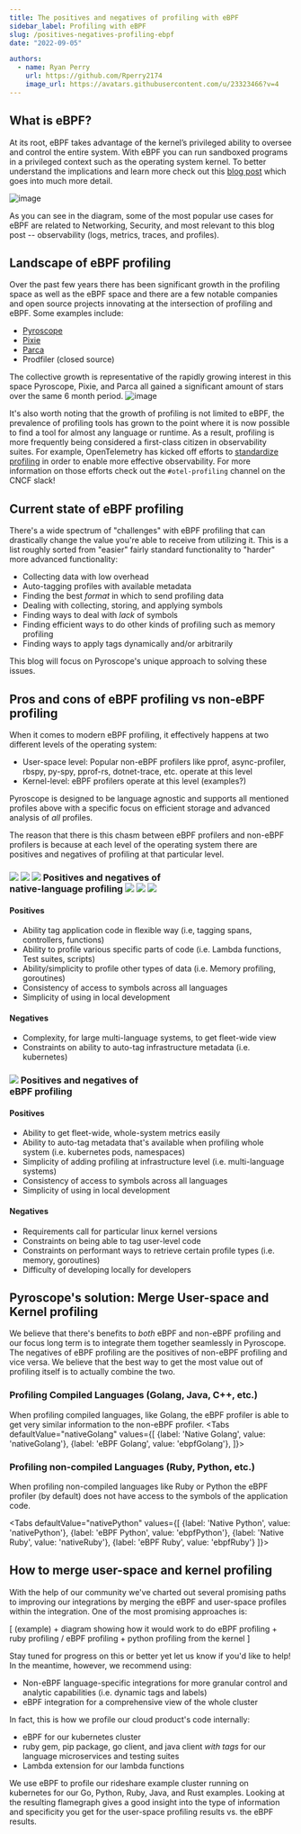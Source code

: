 ```yaml
---
title: The positives and negatives of profiling with eBPF
sidebar_label: Profiling with eBPF
slug: /positives-negatives-profiling-ebpf
date: "2022-09-05"

authors:
  - name: Ryan Perry
    url: https://github.com/Rperry2174
    image_url: https://avatars.githubusercontent.com/u/23323466?v=4
---
```


## What is eBPF?

At its root, eBPF takes advantage of the kernel’s privileged ability to oversee and control the entire system.
With eBPF you can run sandboxed programs in a privileged context such as the operating system kernel.
To better understand the implications and learn more check out this [blog post](https://ebpf.io/what-is-ebpf)
which goes into much more detail.

![image](https://user-images.githubusercontent.com/23323466/188525916-0e33c64a-9a7a-4fe2-84d6-91111c4d6f39.png)

As you can see in the diagram, some of the most popular use cases for eBPF are related to Networking, Security,
and most relevant to this blog post -- observability (logs, metrics, traces, and profiles).

## Landscape of eBPF profiling

Over the past few years there has been significant growth in the profiling space as well as the eBPF space and
there are a few notable companies and open source projects innovating at the intersection of profiling and eBPF. Some examples include:

- [Pyroscope](https://github.com/pyroscope-io/pyroscope)
- [Pixie](https://github.com/pixie-io/pixie)
- [Parca](https://github.com/parca-dev/parca)
- Prodfiler (closed source)

The collective growth is representative of the rapidly growing interest in this space Pyroscope, Pixie, and Parca all gained a significant amount of stars over the same 6 month period.
![image](https://user-images.githubusercontent.com/23323466/188765863-264f9ff3-9d26-4019-8cb3-a26f8535cc7b.png)

It's also worth noting that the growth of profiling is not limited to eBPF, the prevalence of profiling tools has grown
to the point where it is now possible to find a tool for almost any language or runtime. As a result, profiling
is more frequently being considered a first-class citizen in observability suites. For example, OpenTelemetry has kicked off
efforts to [standardize profiling](https://github.com/open-telemetry/oteps/blob/main/text/profiles/0212-profiling-vision.md)
in order to enable more effective observability. For more information on those efforts check out the `#otel-profiling` channel on the CNCF slack!

## Current state of eBPF profiling

There's a wide spectrum of "challenges" with eBPF profiling that can drastically change the value you're able to receive from utilizing it.
This is a list roughly sorted from "easier" fairly standard functionality to "harder" more advanced functionality:

- Collecting data with low overhead
- Auto-tagging profiles with available metadata
- Finding the best _format_ in which to send profiling data
- Dealing with collecting, storing, and applying symbols
- Finding ways to deal with _lack_ of symbols
- Finding efficient ways to do other kinds of profiling such as memory profiling
- Finding ways to apply tags dynamically and/or arbitrarily

This blog will focus on Pyroscope's unique approach to solving these issues.

## Pros and cons of eBPF profiling vs non-eBPF profiling

When it comes to modern eBPF profiling, it effectively happens at two different levels of the operating system:

- User-space level: Popular non-eBPF profilers like pprof, async-profiler, rbspy, py-spy, pprof-rs, dotnet-trace, etc. operate at this level
- Kernel-level: eBPF profilers operate at this level (examples?)

Pyroscope is designed to be language agnostic and supports all mentioned profiles above with a specific focus on efficient storage and
advanced analysis of _all_ profiles.

The reason that there is this chasm between eBPF profilers and non-eBPF profilers is because at each level
of the operating system there are positives and negatives of profiling at that particular level.

<div className="blog-pros-cons">
  <div className="row">
    <div className="col col--12">
      <h3>
        <img src="/img/logos/go_logo_100x100-01.png"/>
        <img src="/img/logos/java_logo_100x100-01.png"/>
        <img src="/img/logos/python_logo_100x100-01.png"/>
        <span>Positives and negatives of<br/>native-language profiling</span>
        <img src="/img/logos/dotnet_logo_100x100-01.png"/>
        <img src="/img/logos/ruby_logo_100x100-01.png"/>
        <img src="/img/logos/rust_logo_100x100-01.png"/>
      </h3>
    </div>
  </div>
  <div className="row">
    <div className="col col--6 pros">
      <h4>Positives</h4>
      <ul>
        <li>Ability tag application code in flexible way (i.e, tagging spans, controllers, functions)</li>
        <li>Ability to profile various specific parts of code (i.e. Lambda functions, Test suites, scripts)</li>
        <li>Ability/simplicity to profile other types of data (i.e. Memory profiling, goroutines)</li>
        <li>Consistency of access to symbols across all languages</li>
        <li>Simplicity of using in local development</li>
      </ul>
    </div>
    <div className="col col--6 cons">
      <h4>Negatives</h4>
      <ul>
        <li>Complexity, for large multi-language systems, to get fleet-wide view</li>
        <li>Constraints on ability to auto-tag infrastructure metadata (i.e. kubernetes)</li>
      </ul>
    </div>
  </div>
</div>


<div className="blog-pros-cons">
  <div className="row">
    <div className="col col--12">
      <h3>
        <img src="/img/logos/ebpf_logo_100x100-01.png"/>
        <span>Positives and negatives of<br/>eBPF profiling</span>
        <img src="data:image/png;base64,iVBORw0KGgoAAAANSUhEUgAAAAEAAAABCAQAAAC1HAwCAAAAC0lEQVR42mNkYAAAAAYAAjCB0C8AAAAASUVORK5CYII"/>
      </h3>
    </div>
  </div>
  <div className="row">
    <div className="col col--6 pros">
      <h4>Positives</h4>
      <ul>
        <li>Ability to get fleet-wide, whole-system metrics easily</li>
        <li>Ability to auto-tag metadata that's available when profiling whole system (i.e. kubernetes pods, namespaces)</li>
        <li>Simplicity of adding profiling at infrastructure level (i.e. multi-language systems)</li>
        <li>Consistency of access to symbols across all languages</li>
        <li>Simplicity of using in local development</li>
      </ul>
    </div>
    <div className="col col--6 cons">
      <h4>Negatives</h4>
      <ul>
        <li>Requirements call for particular linux kernel versions</li>
        <li>Constraints on being able to tag user-level code</li>
        <li>Constraints on performant ways to retrieve certain profile types (i.e. memory, goroutines)</li>
        <li>Difficulty of developing locally for developers</li>
      </ul>
    </div>
  </div>
</div>


## Pyroscope's solution: Merge User-space and Kernel profiling


<div className="row">
  <div className="col col--12">
    <Lottie animationData={circularAnimation} loop={true} />
  </div>
</div>

We believe that there's benefits to _both_ eBPF and non-eBPF profiling and our focus long term is to integrate them together seamlessly in Pyroscope.
The negatives of eBPF profiling are the positives of non-eBPF profiling and vice versa. We believe that the best way to get the most value out of profiling
itself is to actually combine the two.


### Profiling Compiled Languages (Golang, Java, C++, etc.)
When profiling compiled languages, like Golang, the eBPF profiler is able to get very similar information to the non-eBPF profiler.
<Tabs
  defaultValue="nativeGolang"
  values={[
    {label: 'Native Golang', value: 'nativeGolang'},
    {label: 'eBPF Golang', value: 'ebpfGolang'},
  ]}>
  <TabItem value="nativeGolang">
    <Flamegraph profileData={GolangNative}></Flamegraph>
  </TabItem>
  <TabItem value="ebpfGolang">
    <Flamegraph profileData={GolangEbpf}></Flamegraph>
  </TabItem>
</Tabs>

### Profiling non-compiled Languages (Ruby, Python, etc.)
When profiling non-compiled languages like Ruby or Python the eBPF profiler (by default) does not have
access to the symbols of the application code.

<Tabs
  defaultValue="nativePython"
  values={[
    {label: 'Native Python', value: 'nativePython'},
    {label: 'eBPF Python', value: 'ebpfPython'},
    {label: 'Native Ruby', value: 'nativeRuby'},
    {label: 'eBPF Ruby', value: 'ebpfRuby'}
  ]}>
  <TabItem value="nativePython">
    <Flamegraph profileData={PythonNative}></Flamegraph>
  </TabItem>
  <TabItem value="ebpfPython">
    <Flamegraph profileData={PythonEbpf}></Flamegraph>
  </TabItem>
  <TabItem value="nativeRuby">
    <Flamegraph profileData={RubyNative}></Flamegraph>
  </TabItem>
  <TabItem value="ebpfRuby">
    <Flamegraph profileData={RubyEbpf}></Flamegraph>
  </TabItem>

</Tabs>

## How to merge user-space and kernel profiling
With the help of our community we've charted out several promising paths to improving our integrations by merging the eBPF
and user-space profiles within the integration.
One of the most promising approaches is: 

[
  (example) + diagram showing how it would work to do eBPF profiling + ruby profiling / eBPF profiling + python profiling from the kernel
]

Stay tuned for progress on this or better yet let us know if you'd like to help! In the meantime, however, we recommend using:
- Non-eBPF language-specific integrations for more granular control and analytic capabilities (i.e. dynamic tags and labels)
- eBPF integration for a comprehensive view of the whole cluster

In fact, this is how we profile our cloud product's code internally:
- eBPF for our kubernetes cluster
- ruby gem, pip package, go client, and java client _with tags_ for our language microservices and testing suites
- Lambda extension for our lambda functions

We use eBPF to profile our rideshare example cluster running on kubernetes for our
Go, Python, Ruby, Java, and Rust examples. Looking at the resulting flamegraph gives a good insight into the
type of information and specificity you get for the user-space profiling results vs. the eBPF results.


